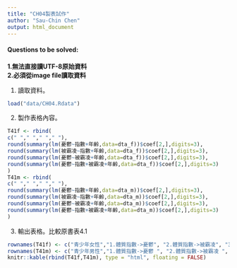 ```yaml
---
title: "CH04製表試作"
author: "Sau-Chin Chen"
output: html_document
---
```


#### Questions to be solved:
**1.無法直接讀UTF-8原始資料**  
**2.必須從image file讀取資料**  

1. 讀取資料。
```r
load("data/CH04.Rdata")
```

2. 製作表格內容。
```r
T41f <- rbind(
c(" "," "," "," "),
round(summary(lm(憂鬱~指數+年齡,data=dta_f))$coef[2,],digits=3),
round(summary(lm(被霸凌~指數+年齡,data=dta_f))$coef[2,],digits=3),
round(summary(lm(憂鬱~被霸凌+年齡,data=dta_f))$coef[2,],digits=3),
round(summary(lm(憂鬱~指數+被霸凌+年齡,data=dta_f))$coef[2,],digits=3)
)
T41m <- rbind(
c(" "," "," "," "),
round(summary(lm(憂鬱~指數+年齡,data=dta_m))$coef[2,],digits=3),
round(summary(lm(被霸凌~指數+年齡,data=dta_m))$coef[2,],digits=3),
round(summary(lm(憂鬱~被霸凌+年齡,data=dta_m))$coef[2,],digits=3),
round(summary(lm(憂鬱~指數+被霸凌+年齡,data=dta_m))$coef[2,],digits=3)
)
```

3. 輸出表格。比較原書表4.1
```r
rownames(T41f) <- c("青少年女性","1.體質指數->憂鬱", "2.體質指數->被霸凌", "3.被霸凌經驗->憂鬱", "4.體質指數->憂鬱")
rownames(T41m) <- c("青少年男性","1.體質指數->憂鬱 ", "2.體質指數->被霸凌 ", "3.被霸凌經驗->憂鬱 ", "4.體質指數->憂鬱 ")
knitr::kable(rbind(T41f,T41m), type = "html", floating = FALSE)
```

